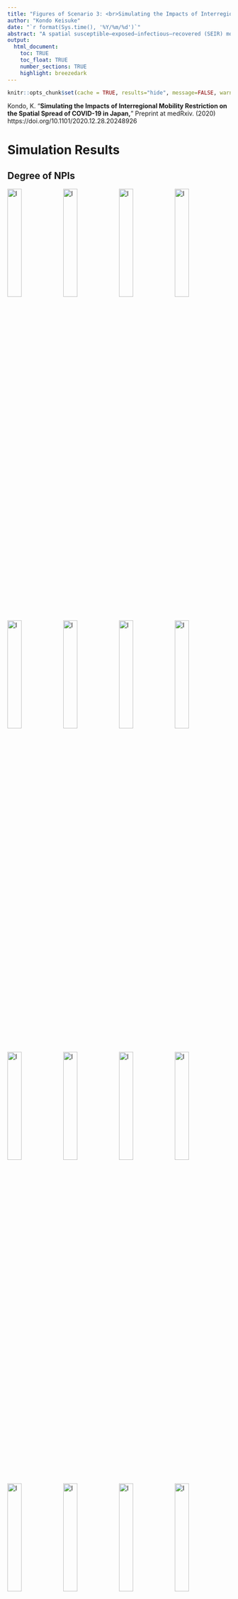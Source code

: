```yaml
---
title: "Figures of Scenario 3: <br>Simulating the Impacts of Interregional Mobility Restriction on the Spatial Spread of COVID-19 in Japan"
author: "Kondo Keisuke"
date: "`r format(Sys.time(), '%Y/%m/%d')`"
abstract: "A spatial susceptible–exposed–infectious–recovered (SEIR) model is developed to analyze the effects of interregional mobility on the spatial spread of the coronavirus disease 2019 (COVID-19) outbreak in Japan. National and local governments have requested that residents refrain from traveling between 47 prefectures during the state of emergency. However, the extent to which restricting the interregional mobility prevented infection expansion is unclear. The spatial SEIR model describes the spatial spread pattern of COVID-19 infection when people commute or travel to a prefecture in the daytime and return to their residential prefecture at night. It is assumed that people are exposed to an infection risk during their daytime activities. The spatial spread of COVID-19 infection is simulated by integrating the interregional mobility data. According to the simulation results, interregional mobility restrictions can prevent the geographical expansion of an infection. On the other hand, in prefectures with many infectious individuals, residents are exposed to higher infection risk when their mobility is restricted. The simulation results also show that interregional mobility restrictions play a limited role in reducing the total number of infected individuals in Japan, suggesting that other non-pharmaceutical interventions should be combined to reduce the epidemic size."
output: 
  html_document:
    toc: TRUE
    toc_float: TRUE
    number_sections: TRUE
    highlight: breezedark
---
```


<style>
img.float-left { float: left; }
</style>

```r
knitr::opts_chunk$set(cache = TRUE, results="hide", message=FALSE, warning=FALSE)
```

<div class="alert alert-info">
Kondo, K. "<b>Simulating the Impacts of Interregional Mobility Restriction on the Spatial Spread of COVID-19 in Japan,</b>" Preprint at medRxiv. (2020) <br>
https://doi.org/10.1101/2020.12.28.20248926
</div>


# Simulation Results

## Degree of NPIs

<img src="../output/fig/case03/paper/FIG_Alpha_Pref00_Paper.svg" width="25%" alt="I" class="float-left">
<img src="../output/fig/case03/paper/FIG_Alpha_Pref01_Paper.svg" width="25%" alt="I" class="float-left">
<img src="../output/fig/case03/paper/FIG_Alpha_Pref02_Paper.svg" width="25%" alt="I" class="float-left">
<img src="../output/fig/case03/paper/FIG_Alpha_Pref03_Paper.svg" width="25%" alt="I" class="float-left">

<img src="../output/fig/case03/paper/FIG_Alpha_Pref04_Paper.svg" width="25%" alt="I" class="float-left">
<img src="../output/fig/case03/paper/FIG_Alpha_Pref05_Paper.svg" width="25%" alt="I" class="float-left">
<img src="../output/fig/case03/paper/FIG_Alpha_Pref06_Paper.svg" width="25%" alt="I" class="float-left">
<img src="../output/fig/case03/paper/FIG_Alpha_Pref07_Paper.svg" width="25%" alt="I" class="float-left">

<img src="../output/fig/case03/paper/FIG_Alpha_Pref08_Paper.svg" width="25%" alt="I" class="float-left">
<img src="../output/fig/case03/paper/FIG_Alpha_Pref09_Paper.svg" width="25%" alt="I" class="float-left">
<img src="../output/fig/case03/paper/FIG_Alpha_Pref10_Paper.svg" width="25%" alt="I" class="float-left">
<img src="../output/fig/case03/paper/FIG_Alpha_Pref11_Paper.svg" width="25%" alt="I" class="float-left">

<img src="../output/fig/case03/paper/FIG_Alpha_Pref12_Paper.svg" width="25%" alt="I" class="float-left">
<img src="../output/fig/case03/paper/FIG_Alpha_Pref13_Paper.svg" width="25%" alt="I" class="float-left">
<img src="../output/fig/case03/paper/FIG_Alpha_Pref14_Paper.svg" width="25%" alt="I" class="float-left">
<img src="../output/fig/case03/paper/FIG_Alpha_Pref15_Paper.svg" width="25%" alt="I" class="float-left">

<img src="../output/fig/case03/paper/FIG_Alpha_Pref16_Paper.svg" width="25%" alt="I" class="float-left">
<img src="../output/fig/case03/paper/FIG_Alpha_Pref17_Paper.svg" width="25%" alt="I" class="float-left">
<img src="../output/fig/case03/paper/FIG_Alpha_Pref18_Paper.svg" width="25%" alt="I" class="float-left">
<img src="../output/fig/case03/paper/FIG_Alpha_Pref19_Paper.svg" width="25%" alt="I" class="float-left">

<img src="../output/fig/case03/paper/FIG_Alpha_Pref20_Paper.svg" width="25%" alt="I" class="float-left">
<img src="../output/fig/case03/paper/FIG_Alpha_Pref21_Paper.svg" width="25%" alt="I" class="float-left">
<img src="../output/fig/case03/paper/FIG_Alpha_Pref22_Paper.svg" width="25%" alt="I" class="float-left">
<img src="../output/fig/case03/paper/FIG_Alpha_Pref23_Paper.svg" width="25%" alt="I" class="float-left">

<img src="../output/fig/case03/paper/FIG_Alpha_Pref24_Paper.svg" width="25%" alt="I" class="float-left">
<img src="../output/fig/case03/paper/FIG_Alpha_Pref25_Paper.svg" width="25%" alt="I" class="float-left">
<img src="../output/fig/case03/paper/FIG_Alpha_Pref26_Paper.svg" width="25%" alt="I" class="float-left">
<img src="../output/fig/case03/paper/FIG_Alpha_Pref27_Paper.svg" width="25%" alt="I" class="float-left">

<img src="../output/fig/case03/paper/FIG_Alpha_Pref28_Paper.svg" width="25%" alt="I" class="float-left">
<img src="../output/fig/case03/paper/FIG_Alpha_Pref29_Paper.svg" width="25%" alt="I" class="float-left">
<img src="../output/fig/case03/paper/FIG_Alpha_Pref30_Paper.svg" width="25%" alt="I" class="float-left">
<img src="../output/fig/case03/paper/FIG_Alpha_Pref31_Paper.svg" width="25%" alt="I" class="float-left">

<img src="../output/fig/case03/paper/FIG_Alpha_Pref32_Paper.svg" width="25%" alt="I" class="float-left">
<img src="../output/fig/case03/paper/FIG_Alpha_Pref33_Paper.svg" width="25%" alt="I" class="float-left">
<img src="../output/fig/case03/paper/FIG_Alpha_Pref34_Paper.svg" width="25%" alt="I" class="float-left">
<img src="../output/fig/case03/paper/FIG_Alpha_Pref35_Paper.svg" width="25%" alt="I" class="float-left">

<img src="../output/fig/case03/paper/FIG_Alpha_Pref36_Paper.svg" width="25%" alt="I" class="float-left">
<img src="../output/fig/case03/paper/FIG_Alpha_Pref37_Paper.svg" width="25%" alt="I" class="float-left">
<img src="../output/fig/case03/paper/FIG_Alpha_Pref38_Paper.svg" width="25%" alt="I" class="float-left">
<img src="../output/fig/case03/paper/FIG_Alpha_Pref39_Paper.svg" width="25%" alt="I" class="float-left">

<img src="../output/fig/case03/paper/FIG_Alpha_Pref40_Paper.svg" width="25%" alt="I" class="float-left">
<img src="../output/fig/case03/paper/FIG_Alpha_Pref41_Paper.svg" width="25%" alt="I" class="float-left">
<img src="../output/fig/case03/paper/FIG_Alpha_Pref42_Paper.svg" width="25%" alt="I" class="float-left">
<img src="../output/fig/case03/paper/FIG_Alpha_Pref43_Paper.svg" width="25%" alt="I" class="float-left">

<img src="../output/fig/case03/paper/FIG_Alpha_Pref44_Paper.svg" width="25%" alt="I" class="float-left">
<img src="../output/fig/case03/paper/FIG_Alpha_Pref45_Paper.svg" width="25%" alt="I" class="float-left">
<img src="../output/fig/case03/paper/FIG_Alpha_Pref46_Paper.svg" width="25%" alt="I" class="float-left">
<img src="../output/fig/case03/paper/FIG_Alpha_Pref47_Paper.svg" width="25%" alt="I" class="float-left">


## Daily Number of Infection

<img src="../output/fig/case03/paper/FIG_dI_Pref00_Paper.svg" width="25%" alt="I" class="float-left">
<img src="../output/fig/case03/paper/FIG_dI_Pref01_Paper.svg" width="25%" alt="I" class="float-left">
<img src="../output/fig/case03/paper/FIG_dI_Pref02_Paper.svg" width="25%" alt="I" class="float-left">
<img src="../output/fig/case03/paper/FIG_dI_Pref03_Paper.svg" width="25%" alt="I" class="float-left">

<img src="../output/fig/case03/paper/FIG_dI_Pref04_Paper.svg" width="25%" alt="I" class="float-left">
<img src="../output/fig/case03/paper/FIG_dI_Pref05_Paper.svg" width="25%" alt="I" class="float-left">
<img src="../output/fig/case03/paper/FIG_dI_Pref06_Paper.svg" width="25%" alt="I" class="float-left">
<img src="../output/fig/case03/paper/FIG_dI_Pref07_Paper.svg" width="25%" alt="I" class="float-left">

<img src="../output/fig/case03/paper/FIG_dI_Pref08_Paper.svg" width="25%" alt="I" class="float-left">
<img src="../output/fig/case03/paper/FIG_dI_Pref09_Paper.svg" width="25%" alt="I" class="float-left">
<img src="../output/fig/case03/paper/FIG_dI_Pref10_Paper.svg" width="25%" alt="I" class="float-left">
<img src="../output/fig/case03/paper/FIG_dI_Pref11_Paper.svg" width="25%" alt="I" class="float-left">

<img src="../output/fig/case03/paper/FIG_dI_Pref12_Paper.svg" width="25%" alt="I" class="float-left">
<img src="../output/fig/case03/paper/FIG_dI_Pref13_Paper.svg" width="25%" alt="I" class="float-left">
<img src="../output/fig/case03/paper/FIG_dI_Pref14_Paper.svg" width="25%" alt="I" class="float-left">
<img src="../output/fig/case03/paper/FIG_dI_Pref15_Paper.svg" width="25%" alt="I" class="float-left">

<img src="../output/fig/case03/paper/FIG_dI_Pref16_Paper.svg" width="25%" alt="I" class="float-left">
<img src="../output/fig/case03/paper/FIG_dI_Pref17_Paper.svg" width="25%" alt="I" class="float-left">
<img src="../output/fig/case03/paper/FIG_dI_Pref18_Paper.svg" width="25%" alt="I" class="float-left">
<img src="../output/fig/case03/paper/FIG_dI_Pref19_Paper.svg" width="25%" alt="I" class="float-left">

<img src="../output/fig/case03/paper/FIG_dI_Pref20_Paper.svg" width="25%" alt="I" class="float-left">
<img src="../output/fig/case03/paper/FIG_dI_Pref21_Paper.svg" width="25%" alt="I" class="float-left">
<img src="../output/fig/case03/paper/FIG_dI_Pref22_Paper.svg" width="25%" alt="I" class="float-left">
<img src="../output/fig/case03/paper/FIG_dI_Pref23_Paper.svg" width="25%" alt="I" class="float-left">

<img src="../output/fig/case03/paper/FIG_dI_Pref24_Paper.svg" width="25%" alt="I" class="float-left">
<img src="../output/fig/case03/paper/FIG_dI_Pref25_Paper.svg" width="25%" alt="I" class="float-left">
<img src="../output/fig/case03/paper/FIG_dI_Pref26_Paper.svg" width="25%" alt="I" class="float-left">
<img src="../output/fig/case03/paper/FIG_dI_Pref27_Paper.svg" width="25%" alt="I" class="float-left">

<img src="../output/fig/case03/paper/FIG_dI_Pref28_Paper.svg" width="25%" alt="I" class="float-left">
<img src="../output/fig/case03/paper/FIG_dI_Pref29_Paper.svg" width="25%" alt="I" class="float-left">
<img src="../output/fig/case03/paper/FIG_dI_Pref30_Paper.svg" width="25%" alt="I" class="float-left">
<img src="../output/fig/case03/paper/FIG_dI_Pref31_Paper.svg" width="25%" alt="I" class="float-left">

<img src="../output/fig/case03/paper/FIG_dI_Pref32_Paper.svg" width="25%" alt="I" class="float-left">
<img src="../output/fig/case03/paper/FIG_dI_Pref33_Paper.svg" width="25%" alt="I" class="float-left">
<img src="../output/fig/case03/paper/FIG_dI_Pref34_Paper.svg" width="25%" alt="I" class="float-left">
<img src="../output/fig/case03/paper/FIG_dI_Pref35_Paper.svg" width="25%" alt="I" class="float-left">

<img src="../output/fig/case03/paper/FIG_dI_Pref36_Paper.svg" width="25%" alt="I" class="float-left">
<img src="../output/fig/case03/paper/FIG_dI_Pref37_Paper.svg" width="25%" alt="I" class="float-left">
<img src="../output/fig/case03/paper/FIG_dI_Pref38_Paper.svg" width="25%" alt="I" class="float-left">
<img src="../output/fig/case03/paper/FIG_dI_Pref39_Paper.svg" width="25%" alt="I" class="float-left">

<img src="../output/fig/case03/paper/FIG_dI_Pref40_Paper.svg" width="25%" alt="I" class="float-left">
<img src="../output/fig/case03/paper/FIG_dI_Pref41_Paper.svg" width="25%" alt="I" class="float-left">
<img src="../output/fig/case03/paper/FIG_dI_Pref42_Paper.svg" width="25%" alt="I" class="float-left">
<img src="../output/fig/case03/paper/FIG_dI_Pref43_Paper.svg" width="25%" alt="I" class="float-left">

<img src="../output/fig/case03/paper/FIG_dI_Pref44_Paper.svg" width="25%" alt="I" class="float-left">
<img src="../output/fig/case03/paper/FIG_dI_Pref45_Paper.svg" width="25%" alt="I" class="float-left">
<img src="../output/fig/case03/paper/FIG_dI_Pref46_Paper.svg" width="25%" alt="I" class="float-left">
<img src="../output/fig/case03/paper/FIG_dI_Pref47_Paper.svg" width="25%" alt="I" class="float-left">


## Number of Infectious Individuals

<img src="../output/fig/case03/paper/FIG_I_Pref00_Paper.svg" width="25%" alt="I" class="float-left">
<img src="../output/fig/case03/paper/FIG_I_Pref01_Paper.svg" width="25%" alt="I" class="float-left">
<img src="../output/fig/case03/paper/FIG_I_Pref02_Paper.svg" width="25%" alt="I" class="float-left">
<img src="../output/fig/case03/paper/FIG_I_Pref03_Paper.svg" width="25%" alt="I" class="float-left">

<img src="../output/fig/case03/paper/FIG_I_Pref04_Paper.svg" width="25%" alt="I" class="float-left">
<img src="../output/fig/case03/paper/FIG_I_Pref05_Paper.svg" width="25%" alt="I" class="float-left">
<img src="../output/fig/case03/paper/FIG_I_Pref06_Paper.svg" width="25%" alt="I" class="float-left">
<img src="../output/fig/case03/paper/FIG_I_Pref07_Paper.svg" width="25%" alt="I" class="float-left">

<img src="../output/fig/case03/paper/FIG_I_Pref08_Paper.svg" width="25%" alt="I" class="float-left">
<img src="../output/fig/case03/paper/FIG_I_Pref09_Paper.svg" width="25%" alt="I" class="float-left">
<img src="../output/fig/case03/paper/FIG_I_Pref10_Paper.svg" width="25%" alt="I" class="float-left">
<img src="../output/fig/case03/paper/FIG_I_Pref11_Paper.svg" width="25%" alt="I" class="float-left">

<img src="../output/fig/case03/paper/FIG_I_Pref12_Paper.svg" width="25%" alt="I" class="float-left">
<img src="../output/fig/case03/paper/FIG_I_Pref13_Paper.svg" width="25%" alt="I" class="float-left">
<img src="../output/fig/case03/paper/FIG_I_Pref14_Paper.svg" width="25%" alt="I" class="float-left">
<img src="../output/fig/case03/paper/FIG_I_Pref15_Paper.svg" width="25%" alt="I" class="float-left">

<img src="../output/fig/case03/paper/FIG_I_Pref16_Paper.svg" width="25%" alt="I" class="float-left">
<img src="../output/fig/case03/paper/FIG_I_Pref17_Paper.svg" width="25%" alt="I" class="float-left">
<img src="../output/fig/case03/paper/FIG_I_Pref18_Paper.svg" width="25%" alt="I" class="float-left">
<img src="../output/fig/case03/paper/FIG_I_Pref19_Paper.svg" width="25%" alt="I" class="float-left">

<img src="../output/fig/case03/paper/FIG_I_Pref20_Paper.svg" width="25%" alt="I" class="float-left">
<img src="../output/fig/case03/paper/FIG_I_Pref21_Paper.svg" width="25%" alt="I" class="float-left">
<img src="../output/fig/case03/paper/FIG_I_Pref22_Paper.svg" width="25%" alt="I" class="float-left">
<img src="../output/fig/case03/paper/FIG_I_Pref23_Paper.svg" width="25%" alt="I" class="float-left">

<img src="../output/fig/case03/paper/FIG_I_Pref24_Paper.svg" width="25%" alt="I" class="float-left">
<img src="../output/fig/case03/paper/FIG_I_Pref25_Paper.svg" width="25%" alt="I" class="float-left">
<img src="../output/fig/case03/paper/FIG_I_Pref26_Paper.svg" width="25%" alt="I" class="float-left">
<img src="../output/fig/case03/paper/FIG_I_Pref27_Paper.svg" width="25%" alt="I" class="float-left">

<img src="../output/fig/case03/paper/FIG_I_Pref28_Paper.svg" width="25%" alt="I" class="float-left">
<img src="../output/fig/case03/paper/FIG_I_Pref29_Paper.svg" width="25%" alt="I" class="float-left">
<img src="../output/fig/case03/paper/FIG_I_Pref30_Paper.svg" width="25%" alt="I" class="float-left">
<img src="../output/fig/case03/paper/FIG_I_Pref31_Paper.svg" width="25%" alt="I" class="float-left">

<img src="../output/fig/case03/paper/FIG_I_Pref32_Paper.svg" width="25%" alt="I" class="float-left">
<img src="../output/fig/case03/paper/FIG_I_Pref33_Paper.svg" width="25%" alt="I" class="float-left">
<img src="../output/fig/case03/paper/FIG_I_Pref34_Paper.svg" width="25%" alt="I" class="float-left">
<img src="../output/fig/case03/paper/FIG_I_Pref35_Paper.svg" width="25%" alt="I" class="float-left">

<img src="../output/fig/case03/paper/FIG_I_Pref36_Paper.svg" width="25%" alt="I" class="float-left">
<img src="../output/fig/case03/paper/FIG_I_Pref37_Paper.svg" width="25%" alt="I" class="float-left">
<img src="../output/fig/case03/paper/FIG_I_Pref38_Paper.svg" width="25%" alt="I" class="float-left">
<img src="../output/fig/case03/paper/FIG_I_Pref39_Paper.svg" width="25%" alt="I" class="float-left">

<img src="../output/fig/case03/paper/FIG_I_Pref40_Paper.svg" width="25%" alt="I" class="float-left">
<img src="../output/fig/case03/paper/FIG_I_Pref41_Paper.svg" width="25%" alt="I" class="float-left">
<img src="../output/fig/case03/paper/FIG_I_Pref42_Paper.svg" width="25%" alt="I" class="float-left">
<img src="../output/fig/case03/paper/FIG_I_Pref43_Paper.svg" width="25%" alt="I" class="float-left">

<img src="../output/fig/case03/paper/FIG_I_Pref44_Paper.svg" width="25%" alt="I" class="float-left">
<img src="../output/fig/case03/paper/FIG_I_Pref45_Paper.svg" width="25%" alt="I" class="float-left">
<img src="../output/fig/case03/paper/FIG_I_Pref46_Paper.svg" width="25%" alt="I" class="float-left">
<img src="../output/fig/case03/paper/FIG_I_Pref47_Paper.svg" width="25%" alt="I" class="float-left">


## Ratio of Daytime and Nighttime Force of Infection

<img src="../output/fig/case03/paper/FIG_RatioLambda_Pref00_Paper.svg" width="25%" alt="I" class="float-left">
<img src="../output/fig/case03/paper/FIG_RatioLambda_Pref01_Paper.svg" width="25%" alt="I" class="float-left">
<img src="../output/fig/case03/paper/FIG_RatioLambda_Pref02_Paper.svg" width="25%" alt="I" class="float-left">
<img src="../output/fig/case03/paper/FIG_RatioLambda_Pref03_Paper.svg" width="25%" alt="I" class="float-left">

<img src="../output/fig/case03/paper/FIG_RatioLambda_Pref04_Paper.svg" width="25%" alt="I" class="float-left">
<img src="../output/fig/case03/paper/FIG_RatioLambda_Pref05_Paper.svg" width="25%" alt="I" class="float-left">
<img src="../output/fig/case03/paper/FIG_RatioLambda_Pref06_Paper.svg" width="25%" alt="I" class="float-left">
<img src="../output/fig/case03/paper/FIG_RatioLambda_Pref07_Paper.svg" width="25%" alt="I" class="float-left">

<img src="../output/fig/case03/paper/FIG_RatioLambda_Pref08_Paper.svg" width="25%" alt="I" class="float-left">
<img src="../output/fig/case03/paper/FIG_RatioLambda_Pref09_Paper.svg" width="25%" alt="I" class="float-left">
<img src="../output/fig/case03/paper/FIG_RatioLambda_Pref10_Paper.svg" width="25%" alt="I" class="float-left">
<img src="../output/fig/case03/paper/FIG_RatioLambda_Pref11_Paper.svg" width="25%" alt="I" class="float-left">

<img src="../output/fig/case03/paper/FIG_RatioLambda_Pref12_Paper.svg" width="25%" alt="I" class="float-left">
<img src="../output/fig/case03/paper/FIG_RatioLambda_Pref13_Paper.svg" width="25%" alt="I" class="float-left">
<img src="../output/fig/case03/paper/FIG_RatioLambda_Pref14_Paper.svg" width="25%" alt="I" class="float-left">
<img src="../output/fig/case03/paper/FIG_RatioLambda_Pref15_Paper.svg" width="25%" alt="I" class="float-left">

<img src="../output/fig/case03/paper/FIG_RatioLambda_Pref16_Paper.svg" width="25%" alt="I" class="float-left">
<img src="../output/fig/case03/paper/FIG_RatioLambda_Pref17_Paper.svg" width="25%" alt="I" class="float-left">
<img src="../output/fig/case03/paper/FIG_RatioLambda_Pref18_Paper.svg" width="25%" alt="I" class="float-left">
<img src="../output/fig/case03/paper/FIG_RatioLambda_Pref19_Paper.svg" width="25%" alt="I" class="float-left">

<img src="../output/fig/case03/paper/FIG_RatioLambda_Pref20_Paper.svg" width="25%" alt="I" class="float-left">
<img src="../output/fig/case03/paper/FIG_RatioLambda_Pref21_Paper.svg" width="25%" alt="I" class="float-left">
<img src="../output/fig/case03/paper/FIG_RatioLambda_Pref22_Paper.svg" width="25%" alt="I" class="float-left">
<img src="../output/fig/case03/paper/FIG_RatioLambda_Pref23_Paper.svg" width="25%" alt="I" class="float-left">

<img src="../output/fig/case03/paper/FIG_RatioLambda_Pref24_Paper.svg" width="25%" alt="I" class="float-left">
<img src="../output/fig/case03/paper/FIG_RatioLambda_Pref25_Paper.svg" width="25%" alt="I" class="float-left">
<img src="../output/fig/case03/paper/FIG_RatioLambda_Pref26_Paper.svg" width="25%" alt="I" class="float-left">
<img src="../output/fig/case03/paper/FIG_RatioLambda_Pref27_Paper.svg" width="25%" alt="I" class="float-left">

<img src="../output/fig/case03/paper/FIG_RatioLambda_Pref28_Paper.svg" width="25%" alt="I" class="float-left">
<img src="../output/fig/case03/paper/FIG_RatioLambda_Pref29_Paper.svg" width="25%" alt="I" class="float-left">
<img src="../output/fig/case03/paper/FIG_RatioLambda_Pref30_Paper.svg" width="25%" alt="I" class="float-left">
<img src="../output/fig/case03/paper/FIG_RatioLambda_Pref31_Paper.svg" width="25%" alt="I" class="float-left">

<img src="../output/fig/case03/paper/FIG_RatioLambda_Pref32_Paper.svg" width="25%" alt="I" class="float-left">
<img src="../output/fig/case03/paper/FIG_RatioLambda_Pref33_Paper.svg" width="25%" alt="I" class="float-left">
<img src="../output/fig/case03/paper/FIG_RatioLambda_Pref34_Paper.svg" width="25%" alt="I" class="float-left">
<img src="../output/fig/case03/paper/FIG_RatioLambda_Pref35_Paper.svg" width="25%" alt="I" class="float-left">

<img src="../output/fig/case03/paper/FIG_RatioLambda_Pref36_Paper.svg" width="25%" alt="I" class="float-left">
<img src="../output/fig/case03/paper/FIG_RatioLambda_Pref37_Paper.svg" width="25%" alt="I" class="float-left">
<img src="../output/fig/case03/paper/FIG_RatioLambda_Pref38_Paper.svg" width="25%" alt="I" class="float-left">
<img src="../output/fig/case03/paper/FIG_RatioLambda_Pref39_Paper.svg" width="25%" alt="I" class="float-left">

<img src="../output/fig/case03/paper/FIG_RatioLambda_Pref40_Paper.svg" width="25%" alt="I" class="float-left">
<img src="../output/fig/case03/paper/FIG_RatioLambda_Pref41_Paper.svg" width="25%" alt="I" class="float-left">
<img src="../output/fig/case03/paper/FIG_RatioLambda_Pref42_Paper.svg" width="25%" alt="I" class="float-left">
<img src="../output/fig/case03/paper/FIG_RatioLambda_Pref43_Paper.svg" width="25%" alt="I" class="float-left">

<img src="../output/fig/case03/paper/FIG_RatioLambda_Pref44_Paper.svg" width="25%" alt="I" class="float-left">
<img src="../output/fig/case03/paper/FIG_RatioLambda_Pref45_Paper.svg" width="25%" alt="I" class="float-left">
<img src="../output/fig/case03/paper/FIG_RatioLambda_Pref46_Paper.svg" width="25%" alt="I" class="float-left">
<img src="../output/fig/case03/paper/FIG_RatioLambda_Pref47_Paper.svg" width="25%" alt="I" class="float-left">

